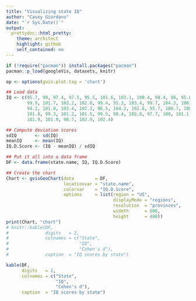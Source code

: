 ```yaml
---
title: "Visualizing state IQ"
author: "Casey Giordano"
date: "`r Sys.Date()`"
output:
  prettydoc::html_pretty:
    theme: architect
    highlight: github
    self_contained: no
---
```


```r
if (!require("pacman")) install.packages("pacman")
pacman::p_load(googleVis, datasets, knitr)
```


```r
op <- options(gvis.plot.tag = 'chart')

## Load data
IQ <- c(95.7, 99, 97.4, 97.5, 95.5, 101.6, 103.1, 100.4, 98.4, 98, 95.6, 101.4, 
        99.9, 101.7, 103.2, 102.8, 99.4, 95.3, 103.4, 99.7, 104.3, 100.5, 103.7, 
        94.2, 101.0, 103.4, 102.3, 96.5, 104.2, 102.8, 95.7, 100.7, 100.2, 103.8, 
        101.8, 99.3, 101.2, 101.5, 99.5, 98.4, 102.8, 97.7, 100, 101.1, 103.8, 
        101.9, 101.9, 98.7, 102.9, 102.4)

## Compute deviation scores
sdIQ       <- sd(IQ)
meanIQ     <- mean(IQ)
IQ.D.Score <- (IQ - meanIQ) / sdIQ

## Put it all into a data frame 
DF <- data.frame(state.name, IQ, IQ.D.Score)

## Create the chart
Chart <- gvisGeoChart(data        = DF,
                      locationvar = "state.name",
                      colorvar    = "IQ.D.Score",
                      options     = list(region = "US",
                                         displayMode = "regions",
                                         resolution  = "provinces",
                                         wideth      = 600, 
                                         height      = 400))
print(Chart, "chart")
# knitr::kable(DF, 
#              digits   = 2, 
#              colnames = c("State", 
#                           "IQ", 
#                           "Cohen's d"), 
#              caption  = "IQ scores by state")
```

\break

```r
kable(DF, 
      digits   = 2, 
      colnames = c("State", 
                   "IQ", 
                   "Cohen's d"), 
      caption  = "IQ scores by state")
```


